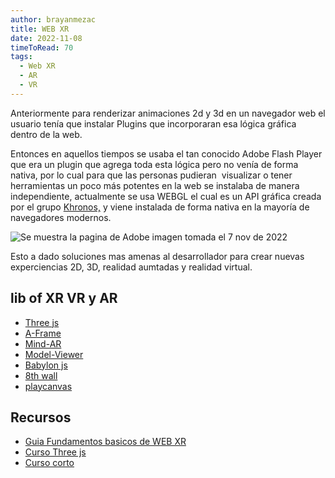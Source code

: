 ```yaml
---
author: brayanmezac
title: WEB XR
date: 2022-11-08
timeToRead: 70
tags:
  - Web XR
  - AR
  - VR
---
```


Anteriormente para renderizar animaciones 2d y 3d en un navegador web el usuario tenía que instalar Plugins que incorporaran esa lógica gráfica dentro de la web.

Entonces en aquellos tiempos se usaba el tan conocido Adobe Flash Player que era un plugin que agrega toda esta lógica pero no venía de forma nativa, por lo cual para que las personas pudieran  visualizar o tener herramientas un poco más potentes en la web se instalaba de manera independiente, actualmente se usa WEBGL el cual es un API gráfica creada por el grupo  [Khronos,](https://en.wikipedia.org/wiki/Khronos_Group) y viene instalada de forma nativa en la mayoría de navegadores modernos.

![Se muestra la pagina de Adobe imagen tomada el 7 nov de 2022](https://i.imgur.com/oeV3yE8.png)

Esto a dado soluciones mas amenas al desarrollador para crear nuevas experciencias 2D, 3D, realidad aumtadas y realidad virtual.

## lib of XR VR y AR

 - [Three js](https://threejs.org/docs/)
 - [A-Frame](https://aframe.io/docs/1.3.0/introduction/)
 - [Mind-AR](https://hiukim.github.io/mind-ar-js-doc/)
 - [Model-Viewer](https://modelviewer.dev/docs/index.html)
 - [Babylon js](https://www.babylonjs.com/)
 - [8th wall](https://www.8thwall.com/docs/)
 - [playcanvas](https://developer.playcanvas.com/en/user-manual/xr/)

## Recursos
- [Guia Fundamentos basicos de WEB XR](https://developer.mozilla.org/en-US/docs/Web/API/WebXR_Device_API/Fundamentals)
- [Curso Three js ](https://www.youtube.com/playlist?list=PLjcjAqAnHd1EIxV4FSZIiJZvsdrBc1Xho)
- [Curso corto](https://www.youtube.com/playlist?list=PLRtjMdoYXLf6mvjCmrltvsD0j12ZQDMfE)
